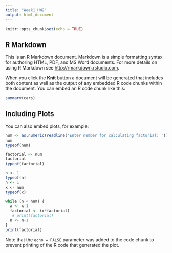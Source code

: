 ```yaml
---
title: "Week1_HW2"
output: html_document
---
```


```r
knitr::opts_chunk$set(echo = TRUE)
```

## R Markdown

This is an R Markdown document. Markdown is a simple formatting syntax for authoring HTML, PDF, and MS Word documents. For more details on using R Markdown see <http://rmarkdown.rstudio.com>.

When you click the **Knit** button a document will be generated that includes both content as well as the output of any embedded R code chunks within the document. You can embed an R code chunk like this:

```r
summary(cars)
```

## Including Plots

You can also embed plots, for example:


```r
num <- as.numeric(readline('Enter number for calculating factorial: '))
num
typeof(num)
```
```r
factorial <- num
factorial
typeof(factorial)
```

```r
n <- 1
typeof(n)
n <- 1
x <- num
typeof(x)
```

```r
while (n < num) {
  x <- x-1
  factorial <- (x*factorial)
   # print(factorial)
  n <- n+1
}
print(factorial)

```

Note that the `echo = FALSE` parameter was added to the code chunk to prevent printing of the R code that generated the plot.
